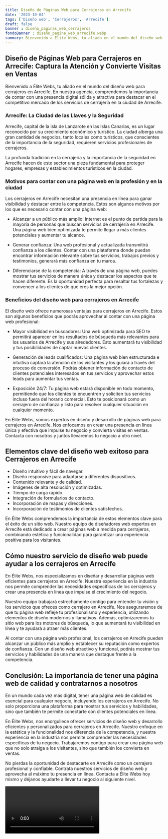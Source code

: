 ```yaml
---
title: Diseño de Páginas Web para Cerrajeros en Arrecife
date: '2023-10-04'
tags: ['Diseño web', 'Cerrajeros', 'Arrecife']
draft: false
banner : diseño_paginas_web_cerrajeros
fondoBanner : diseño_pagina_web_arrecife.webp
summary: Bienvenido a Élite Webs, tu aliado en el mundo del diseño web para cerrajeros en Arrecife. En nuestra agencia, comprendemos la importancia de contar con una presencia digital sólida y atractiva para destacar en el competitivo mercado de los servicios de cerrajería en la ciudad de Arrecife.
---
```


## Diseño de Páginas Web para Cerrajeros en Arrecife: Captura la Atención y Convierte Visitas en Ventas

Bienvenido a Élite Webs, tu aliado en el mundo del diseño web para cerrajeros en Arrecife. En nuestra agencia, comprendemos la importancia de contar con una presencia digital sólida y atractiva para destacar en el competitivo mercado de los servicios de cerrajería en la ciudad de Arrecife.

### Arrecife: La Ciudad de las Llaves y la Seguridad

Arrecife, capital de la isla de Lanzarote en las Islas Canarias, es un lugar reconocido por su crecimiento económico y turístico. La ciudad alberga una gran cantidad de negocios, tanto locales como turísticos, que conscientes de la importancia de la seguridad, requieren servicios profesionales de cerrajeros.

La profunda tradición en la cerrajería y la importancia de la seguridad en Arrecife hacen de este sector una pieza fundamental para proteger hogares, empresas y establecimientos turísticos en la ciudad.

### Motivos para contar con una página web en la profesión y en la ciudad

Los cerrajeros en Arrecife necesitan una presencia en línea para ganar visibilidad y destacar entre la competencia. Estos son algunos motivos por los que es necesario contar con una página web:

- Alcanzar a un público más amplio: Internet es el punto de partida para la mayoría de personas que buscan servicios de cerrajería en Arrecife. Una página web bien optimizada te permite llegar a más clientes potenciales y aumentar tu alcance.

- Generar confianza: Una web profesional y actualizada transmitirá confianza a los clientes. Contar con una plataforma donde puedan encontrar información relevante sobre tus servicios, trabajos previos y testimonios, generará más confianza en tu marca.

- Diferenciarse de la competencia: A través de una página web, puedes mostrar tus servicios de manera única y destacar los aspectos que te hacen diferente. Es la oportunidad perfecta para resaltar tus fortalezas y convencer a los clientes de que eres la mejor opción.

### Beneficios del diseño web para cerrajeros en Arrecife

El diseño web ofrece numerosas ventajas para cerrajeros en Arrecife. Estos son algunos beneficios que podrás aprovechar al contar con una página web profesional:

- Mayor visibilidad en buscadores: Una web optimizada para SEO te permitirá aparecer en los resultados de búsqueda más relevantes para los usuarios de Arrecife y sus alrededores. Esto aumentará tu visibilidad y tus posibilidades de captar nuevos clientes.

- Generación de leads cualificados: Una página web bien estructurada e intuitiva captará la atención de los visitantes y los guiará a través del proceso de conversión. Podrás obtener información de contacto de clientes potenciales interesados en tus servicios y aprovechar estos leads para aumentar tus ventas.

- Exposición 24/7: Tu página web estará disponible en todo momento, permitiendo que los clientes te encuentren y soliciten tus servicios incluso fuera del horario comercial. Esto te posicionará como un cerrajero de confianza y listo para resolver cualquier situación en cualquier momento.

En Élite Webs, somos expertos en diseño y desarrollo de páginas web para cerrajeros en Arrecife. Nos enfocamos en crear una presencia en línea única y efectiva que impulse tu negocio y convierta visitas en ventas. Contacta con nosotros y juntos llevaremos tu negocio a otro nivel.

<GifSeo />

<Cta />

## Elementos clave del diseño web exitoso para Cerrajeros en Arrecife

- Diseño intuitivo y fácil de navegar.
- Diseño responsive para adaptarse a diferentes dispositivos.
- Contenido relevante y de calidad.
- Imágenes de alta resolución y optimizadas.
- Tiempo de carga rápido.
- Integración de formularios de contacto.
- Incorporación de mapas y direcciones.
- Incorporación de testimonios de clientes satisfechos.

En Élite Webs comprendemos la importancia de estos elementos clave para el éxito de un sitio web. Nuestro equipo de diseñadores web expertos en Arrecife está dedicado a crear páginas web a medida para cerrajeros, combinando estética y funcionalidad para garantizar una experiencia positiva para los visitantes.

## Cómo nuestro servicio de diseño web puede ayudar a los cerrajeros en Arrecife

En Élite Webs, nos especializamos en diseñar y desarrollar páginas web eficientes para cerrajeros en Arrecife. Nuestra experiencia en la industria nos permite comprender las necesidades específicas de los cerrajeros y crear una presencia en línea que impulse el crecimiento del negocio.

Nuestro equipo trabajará estrechamente contigo para entender tu visión y los servicios que ofreces como cerrajero en Arrecife. Nos aseguraremos de que tu página web refleje tu profesionalismo y experiencia, utilizando elementos de diseño modernos y llamativos. Además, optimizaremos tu sitio web para los motores de búsqueda, lo que aumentará tu visibilidad en línea y te ayudará a atraer más clientes.

Al contar con una página web profesional, los cerrajeros en Arrecife pueden alcanzar un público más amplio y establecer su reputación como expertos de confianza. Con un diseño web atractivo y funcional, podrás mostrar tus servicios y habilidades de una manera que destaque frente a la competencia.

## Conclusión: La importancia de tener una página web de calidad y contratarnos a nosotros

En un mundo cada vez más digital, tener una página web de calidad es esencial para cualquier negocio, incluyendo los cerrajeros en Arrecife. No solo proporciona una plataforma para mostrar tus servicios y habilidades, sino que también te permite conectarte con clientes potenciales en línea.

En Élite Webs, nos enorgullece ofrecer servicios de diseño web y desarrollo eficientes y personalizados para cerrajeros en Arrecife. Nuestro enfoque en la estética y la funcionalidad nos diferencia de la competencia, y nuestra experiencia en la industria nos permite comprender las necesidades específicas de tu negocio. Trabajaremos contigo para crear una página web que no solo atraiga a los visitantes, sino que también los convierta en ventas.

No pierdas la oportunidad de destacarte en Arrecife como un cerrajero profesional y confiable. Contrata nuestros servicios de diseño web y aprovecha al máximo tu presencia en línea. Contacta a Élite Webs hoy mismo y déjanos ayudarte a llevar tu negocio al siguiente nivel.

<Video />

<CtaBot job='Cerrajeros' city='Arrecife'/>

<Gmaps query='Arrecife+españa+maps' />